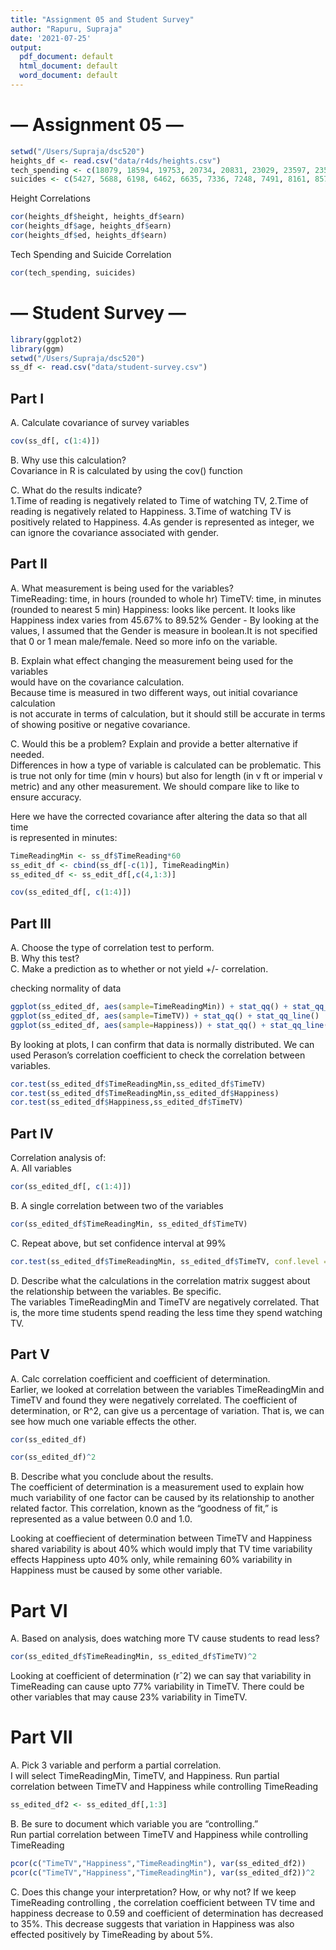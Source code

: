 ---
title: "Assignment 05 and Student Survey"
author: "Rapuru, Supraja"
date: '2021-07-25'
output:
  pdf_document: default
  html_document: default
  word_document: default
---
# --- Assignment 05 ---
```{r include = FALSE}
setwd("/Users/Supraja/dsc520")
heights_df <- read.csv("data/r4ds/heights.csv")
tech_spending <- c(18079, 18594, 19753, 20734, 20831, 23029, 23597, 23584, 25525, 27731, 29449)
suicides <- c(5427, 5688, 6198, 6462, 6635, 7336, 7248, 7491, 8161, 8578, 9000)
```
Height Correlations
```{r include = TRUE}
cor(heights_df$height, heights_df$earn)
cor(heights_df$age, heights_df$earn)
cor(heights_df$ed, heights_df$earn)
```
Tech Spending and Suicide Correlation
```{r include= TRUE}
cor(tech_spending, suicides)
```

# --- Student Survey ---
```{r include = FALSE}
library(ggplot2)
library(ggm)
setwd("/Users/Supraja/dsc520")
ss_df <- read.csv("data/student-survey.csv")
```
## Part I
A. Calculate covariance of survey variables  
```{r include= TRUE}
cov(ss_df[, c(1:4)])
```
B. Why use this calculation?  
Covariance in R is calculated by using the cov() function  

C. What do the results indicate?  
1.Time of reading is negatively related to Time of watching TV,
2.Time of reading is negatively related to Happiness.
3.Time of watching TV is positively related to Happiness.
4.As gender is represented as integer, we can ignore the covariance associated with gender.
 

## Part II
A. What measurement is being used for the variables?  
TimeReading: time, in hours (rounded to whole hr)
TimeTV: time, in minutes (rounded to nearest 5 min)
Happiness: looks like percent. It looks like Happiness index varies from 45.67% to 89.52%
Gender - By looking at the values, I assumed that the Gender is measure in boolean.It is not specified that 0 or 1 mean male/female. Need so more info on the variable.

B. Explain what effect changing the measurement being used for the variables   
would have on the covariance calculation.   
Because time is measured in two different ways, out initial covariance calculation  
is not accurate in terms of calculation, but it should still be accurate in terms 
of showing positive or negative covariance.  

C. Would this be a problem? Explain and provide a better alternative if needed.  
Differences in how a type of variable is calculated can be problematic. This is
true not only for time (min v hours) but also for length (in v ft or imperial v metric) 
and any other measurement. We should compare like to like to ensure accuracy.  
  
Here we have the corrected covariance after altering the data so that all time  
is represented in minutes:  
```{r include = FALSE}
TimeReadingMin <- ss_df$TimeReading*60
ss_edit_df <- cbind(ss_df[-c(1)], TimeReadingMin)
ss_edited_df <- ss_edit_df[,c(4,1:3)]
```
```{r include = TRUE}
cov(ss_edited_df[, c(1:4)])
```

## Part III
A. Choose the type of correlation test to perform.  
B. Why this test?  
C. Make a prediction as to whether or not yield +/- correlation.  

checking normality of data

```{r include = FALSE}
ggplot(ss_edited_df, aes(sample=TimeReadingMin)) + stat_qq() + stat_qq_line()
ggplot(ss_edited_df, aes(sample=TimeTV)) + stat_qq() + stat_qq_line()
ggplot(ss_edited_df, aes(sample=Happiness)) + stat_qq() + stat_qq_line()
```
By looking at plots, I can confirm that data is normally distributed.
We can used Perason’s correlation coefficient to check the correlation between variables.

```{r echo = FALSE}
cor.test(ss_edited_df$TimeReadingMin,ss_edited_df$TimeTV)
cor.test(ss_edited_df$TimeReadingMin,ss_edited_df$Happiness)
cor.test(ss_edited_df$Happiness,ss_edited_df$TimeTV)
```

## Part IV

Correlation analysis of:  
A. All variables  
```{r echo = FALSE}
cor(ss_edited_df[, c(1:4)])
```
B. A single correlation between two of the variables  
```{r echo = FALSE}
cor(ss_edited_df$TimeReadingMin, ss_edited_df$TimeTV)
```
C. Repeat above, but set confidence interval at 99%  
```{r echo = FALSE}
cor.test(ss_edited_df$TimeReadingMin, ss_edited_df$TimeTV, conf.level = 0.99)
```
D. Describe what the calculations in the correlation matrix suggest about the relationship between the variables. Be specific.  
The variables TimeReadingMin and TimeTV are negatively correlated.
That is, the more time students spend reading the less time they spend watching TV. 
  

## Part V
A. Calc correlation coefficient and coefficient of determination.  
Earlier, we looked at correlation between the variables TimeReadingMin and TimeTV and found they were negatively correlated. The coefficient of determination, or R^2, can give us a percentage of variation. That is, we can see how much one variable effects the other. 
```{r echo = FALSE}
cor(ss_edited_df)
```
```{r echo = FALSE}
cor(ss_edited_df)^2
```
  
B. Describe what you conclude about the results.  
The coefficient of determination is a measurement used to explain how
much variability of one factor can be caused by its relationship to another related factor. This correlation, known as the "goodness of fit," is represented as a value between 0.0 and 1.0.

Looking at coeffiecient of determination between TimeTV and Happiness shared variability is about 40% which would imply that TV time variability effects Happiness upto 40% only, while remaining 60% variability in Happiness must be caused by some other variable.  
  
# Part VI
A. Based on analysis, does watching more TV cause students to read less?  
```{r echo = FALSE}
cor(ss_edited_df$TimeReadingMin, ss_edited_df$TimeTV)^2
```
Looking at coefficient of determination (rˆ2) we can say that variability in TimeReading can cause upto 77% variability in TimeTV.
There could be other variables that may cause 23% variability in TimeTV.
  
# Part VII
A. Pick 3 variable and perform a partial correlation.  
I will select TimeReadingMin, TimeTV, and Happiness. Run partial correlation between TimeTV and Happiness while controlling TimeReading 
```{r echo = FALSE}
ss_edited_df2 <- ss_edited_df[,1:3]
```

B. Be sure to document which variable you are "controlling."  
Run partial correlation between TimeTV and Happiness while controlling TimeReading 
```{r echo = FALSE}
pcor(c("TimeTV","Happiness","TimeReadingMin"), var(ss_edited_df2))
pcor(c("TimeTV","Happiness","TimeReadingMin"), var(ss_edited_df2))^2
```  

C. Does this change your interpretation? How, or why not?
If we keep TimeReading controlling , the correlation coefficient between TV time and happiness decrease to 0.59 and coefficient of determination has decreased to 35%. This decrease suggests that variation in Happiness was also effected positively by TimeReading by about 5%.              